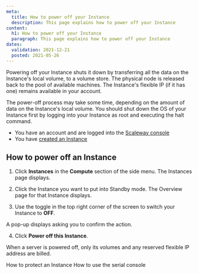 ```yaml
---
meta:
  title: How to power off your Instance
  description: This page explains how to power off your Instance
content:
  h1: How to power off your Instance
  paragraph: This page explains how to power off your Instance
dates:
  validation: 2021-12-21
  posted: 2021-05-26 
---
```


Powering off your Instance shuts it down by transferring all the data on the Instance's local volume, to a volume store. The physical node is released back to the pool of available machines. The Instance's flexible IP (if it has one) remains available in your account. 


<Message type="note">

  The power-off process may take some time, depending on the amount of data on the Instance's local volume. You should shut down the OS of your Instance first by logging into your Instance as root and executing the halt command.

</Message>

<Message type="requirement">

  - You have an account and are logged into the [Scaleway console](https://console.scaleway.com)
  - You have [created an Instance](/compute/instances/how-to/create-an-instance)

</Message>

## How to power off an Instance

1. Click **Instances** in the **Compute** section of the side menu. The Instances page displays.

2. Click the Instance you want to put into Standby mode. The Overview page for that Instance displays.

3. Use the toggle <Icon name="toggle" /> in the top right corner of the screen to switch your Instance to **OFF**.

  <Lightbox src="scaleway-power-off.webp" alt="" />

  A pop-up displays asking you to confirm the action.

4. Click **Power off this Instance**.

<Message type="important">

  When a server is powered off, only its volumes and any reserved flexible IP address are billed.

</Message>

<Navigation title="See Also">
  <PreviousButton to="/compute/instances/how-to/use-protected-instance/">How to protect an Instance</PreviousButton>
  <NextButton to="/compute/instances/how-to/use-serial-console/">How to use the serial console</NextButton>
</Navigation>
